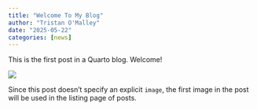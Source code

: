 ```yaml
---
title: "Welcome To My Blog"
author: "Tristan O'Malley"
date: "2025-05-22"
categories: [news]
---
```


This is the first post in a Quarto blog. Welcome!

![](thumbnail.jpg)

Since this post doesn't specify an explicit `image`, the first image in the post will be used in the listing page of posts.
